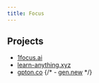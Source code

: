 ```yaml
---
title: Focus
---
```


## Projects

- [1focus.ai](https://1focus.ai)
- [learn-anything.xyz](https://learn-anything.xyz)
- [gpton.co](https://gpton.co)
  {/* - [gen.new](https://gen.new) */}
